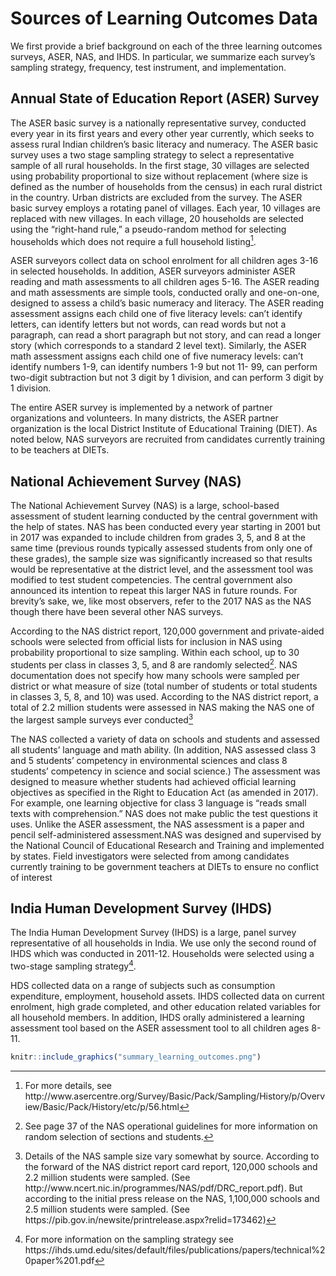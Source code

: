 
# Sources of Learning Outcomes Data

We first provide a brief background on each of the three learning outcomes surveys, ASER, NAS, and IHDS. In particular, we summarize each survey’s sampling strategy, frequency, test instrument, and implementation.

## Annual State of Education Report (ASER) Survey
The ASER basic survey is a nationally representative survey, conducted every year in its first years and every other year currently, which seeks to assess rural Indian children’s basic literacy and numeracy. The ASER basic survey uses a two stage sampling strategy to select a representative sample of all rural households. In the first stage, 30 villages are selected using probability proportional to size without replacement (where size is defined as the number of households from the census) in each rural district in the country. Urban districts are excluded from the survey. The ASER basic survey employs a rotating panel of villages. Each year, 10 villages are replaced with new villages. In each village, 20 households are selected using the “right-hand rule,” a pseudo-random method for selecting households which does not require a full household listing^[For more details, see
http://www.asercentre.org/Survey/Basic/Pack/Sampling/History/p/Overview/Basic/Pack/History/etc/p/56.html].

ASER surveyors collect data on school enrolment for all children ages 3-16 in selected households. In addition, ASER surveyors administer ASER reading and math assessments to all children ages 5-16. The ASER reading and math assessments are simple tools, conducted orally and one-on-one, designed to assess a child’s basic numeracy and literacy. The ASER reading assessment assigns each child one of five literacy levels: can’t identify letters, can identify letters but not words, can read words but not a paragraph, can read a short paragraph but not story, and can read a longer story (which corresponds to a standard 2 level text). Similarly, the ASER math assessment assigns each child one of five numeracy levels: can’t identify numbers 1-9, can identify numbers 1-9 but not 11- 99, can perform two-digit subtraction but not 3 digit by 1 division, and can perform 3 digit by 1 division.

The entire ASER survey is implemented by a network of partner organizations and volunteers. In many districts, the ASER partner organization is the local District Institute of Educational Training (DIET). As noted below, NAS surveyors are recruited from candidates currently training to be teachers at DIETs.

## National Achievement Survey (NAS)
The National Achievement Survey (NAS) is a large, school-based assessment of student learning conducted by the central government with the help of states. NAS has been conducted every year starting in 2001 but in 2017 was expanded to include children from grades 3, 5, and 8 at the same time (previous rounds typically assessed students from only one of these grades), the sample size was significantly increased so that results would be representative at the district level, and the assessment tool was modified to test student competencies. The central government also announced its intention to repeat this larger NAS in future rounds. For brevity’s sake, we, like most observers, refer to the 2017 NAS as the NAS though there have been several other NAS surveys.

According to the NAS district report, 120,000 government and private-aided schools were selected from official lists for inclusion in NAS using probability proportional to size sampling. Within each school, up to 30 students per class in classes 3, 5, and 8 are randomly selected^[See page 37 of the NAS operational guidelines for more information on random selection of sections and students.]. NAS documentation does not specify how many schools were sampled per district or what measure of size (total number of students or total students in classes 3, 5, 8, and 10) was used. According to the NAS district report, a total of 2.2 million students were assessed in NAS making the NAS one of the largest sample surveys ever conducted^[Details of the NAS sample size vary somewhat by source. According to the forward of the NAS district report card report, 120,000 schools and 2.2 million students were sampled. (See http://www.ncert.nic.in/programmes/NAS/pdf/DRC_report.pdf). But according to the initial press release on the NAS, 1,100,000 schools and 2.5 million students were sampled. (See https://pib.gov.in/newsite/printrelease.aspx?relid=173462)]

The NAS collected a variety of data on schools and students and assessed all students’ language and math ability. (In addition, NAS assessed class 3 and 5 students’ competency in environmental sciences and class 8 students’ competency in science and social science.) The assessment was designed to measure whether students had achieved official learning objectives as specified in the Right to Education Act (as amended in 2017). For example, one learning objective for class 3 language is “reads small texts with comprehension.” NAS does not make public the test questions it uses. Unlike the ASER assessment, the NAS assessment is a paper and pencil self-administered assessment.NAS was designed and supervised by the National Council of Educational Research and Training and implemented by states. Field investigators were selected from among candidates currently training to be government teachers at DIETs to ensure no conflict of interest

## India Human Development Survey (IHDS)

The India Human Development Survey (IHDS) is a large, panel survey representative of all households in India. We use only the second round of IHDS which was conducted in 2011-12. Households were selected using a two-stage sampling strategy^[For more information on the sampling strategy see
https://ihds.umd.edu/sites/default/files/publications/papers/technical%20paper%201.pdf].

HDS collected data on a range of subjects such as consumption expenditure, employment, household assets. IHDS collected data on current enrolment, high grade completed, and other education related variables for all household members. In addition, IHDS orally administered a learning assessment tool based on the ASER assessment tool to all children ages 8-11.

```r
knitr::include_graphics("summary_learning_outcomes.png")
```



